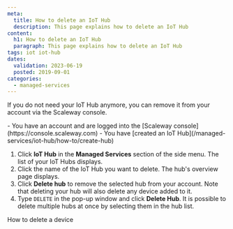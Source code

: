 ```yaml
---
meta:
  title: How to delete an IoT Hub
  description: This page explains how to delete an IoT Hub
content:
  h1: How to delete an IoT Hub
  paragraph: This page explains how to delete an IoT Hub
tags: iot iot-hub
dates:
  validation: 2023-06-19
  posted: 2019-09-01
categories:
  - managed-services
---
```


If you do not need your IoT Hub anymore, you can remove it from your account via the Scaleway console. 

<Macro id="iam-requirements" />

<Message type="requirement">
  - You have an account and are logged into the [Scaleway console](https://console.scaleway.com)
  - You have [created an IoT Hub](/managed-services/iot-hub/how-to/create-hub)
</Message>

1. Click **IoT Hub** in the **Managed Services** section of the side menu. The list of your IoT Hubs displays.
2. Click the name of the IoT Hub you want to delete. The hub's overview page displays. 
3. Click **Delete hub** to remove the selected hub from your account.
    <Lightbox src="scaleway-iothub_delete.webp" alt="" />
    <Message type="important">
      Note that deleting your hub will also delete any device added to it.
    </Message>
4. Type `DELETE` in the pop-up window and click **Delete Hub**.
    <Message type="tip">
      It is possible to delete multiple hubs at once by selecting them in the hub list.
    </Message>


<Navigation title="See Also">
  <PreviousButton to="/managed-services/iot-hub/how-to/delete-device/">How to delete a device</PreviousButton>
</Navigation>
